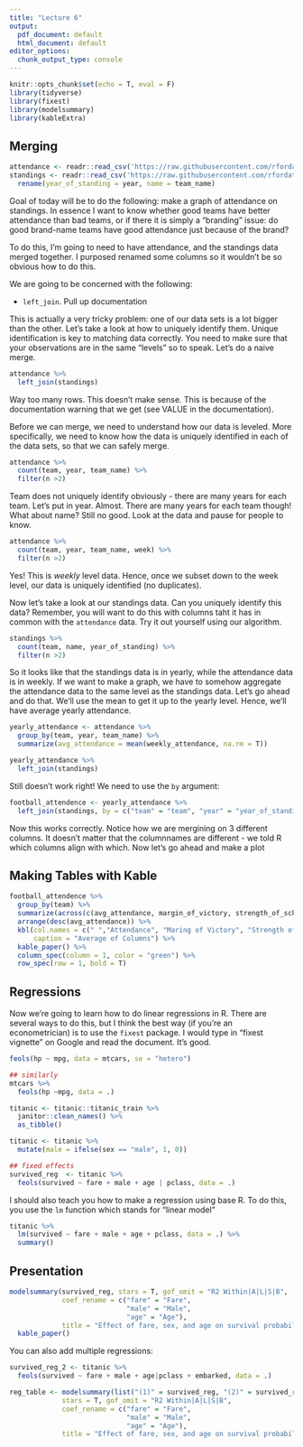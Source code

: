```yaml
---
title: "Lecture 6"
output:
  pdf_document: default
  html_document: default
editor_options:
  chunk_output_type: console
---
```


```r
knitr::opts_chunk$set(echo = T, eval = F)
library(tidyverse)
library(fixest)
library(modelsummary)
library(kableExtra)
```


## Merging

```r
attendance <- readr::read_csv('https://raw.githubusercontent.com/rfordatascience/tidytuesday/master/data/2020/2020-02-04/attendance.csv')
standings <- readr::read_csv('https://raw.githubusercontent.com/rfordatascience/tidytuesday/master/data/2020/2020-02-04/standings.csv') %>% 
  rename(year_of_standing = year, name = team_name)

```

Goal of today will be to do the following: make a graph of attendance on standings. In essence I want to know whether good teams have better attendance than bad teams, or if there it is simply a "branding" issue: do good brand-name teams have good attendance just because of the brand?

To do this, I'm going to need to have attendance, and the standings data merged together. I purposed renamed some columns so it wouldn't be so obvious how to do this. 

We are going to be concerned with the following:

* `left_join`. Pull up documentation

This is actually a very tricky problem: one of our data sets is a lot bigger than the other. Let's take a look at how to uniquely identify them. Unique identification is key to matching data correctly. You need to make sure that your observations are in the same "levels" so to speak. Let's do a naive merge.

```r
attendance %>% 
  left_join(standings)
```

Way too many rows. This doesn't make sense. This is because of the documentation warning that we get (see VALUE in the documentation).

Before we can merge, we need to understand how our data is leveled. More specifically, we need to know how the data is uniquely identified in each of the data sets, so that we can safely merge.

```r
attendance %>% 
  count(team, year, team_name) %>% 
  filter(n >2)
```

Team does not uniquely identify obviously - there are many years for each team. Let's put in year. Almost. There are many years for each team though! What about name? Still no good. Look at the data and pause for people to know. 

```r
attendance %>% 
  count(team, year, team_name, week) %>% 
  filter(n >2)
```

Yes! This is *weekly* level data. Hence, once we subset down to the week level, our data is uniquely identified (no duplicates).

Now let's take a look at our standings data. Can you uniquely identify this data? Remember, you will want to do this with columns taht it has in common with the `attendance` data. Try it out yourself using our algorithm.

```r
standings %>% 
  count(team, name, year_of_standing) %>% 
  filter(n >2)
```

So it looks like that the standings data is in yearly, while the attendance data is in weekly. If we want to make a graph, we have to somehow aggregate the attendance data to the same level as the standings data. Let's go ahead and do that. We'll use the mean to get it up to the yearly level. Hence, we'll have average yearly attendance.

```r
yearly_attendance <- attendance %>% 
  group_by(team, year, team_name) %>% 
  summarize(avg_attendance = mean(weekly_attendance, na.rm = T))
```

```r
yearly_attendance %>% 
  left_join(standings)
```

Still doesn't work right! We need to use the `by` argument:

```r
football_attendence <- yearly_attendance %>% 
  left_join(standings, by = c("team" = "team", "year" = "year_of_standing", "team_name" = "name"))
```

Now this works correctly. Notice how we are mergining on 3 different columns. It doesn't matter that the columnnames are different - we told R which columns align with which. Now let's go ahead and make a plot

## Making Tables with Kable

```r
football_attendence %>% 
  group_by(team) %>% 
  summarize(across(c(avg_attendance, margin_of_victory, strength_of_schedule, wins), ~mean(., na.rm = T))) %>% 
  arrange(desc(avg_attendance)) %>% 
  kbl(col.names = c(" ","Attendance", "Maring of Victory", "Strength of Schedule", "Wins"), 
      caption = "Average of Columns") %>% 
  kable_paper() %>% 
  column_spec(column = 1, color = "green") %>% 
  row_spec(row = 1, bold = T)
```

## Regressions

Now we're going to learn how to do linear regressions in R. There are several ways to do this, but I think the best way (if you're an econometrician) is to use the `fixest` package. I would type in "fixest vignette" on Google and read the document. It's good.

```r
feols(hp ~ mpg, data = mtcars, se = "hetero")

## similarly
mtcars %>% 
  feols(hp ~mpg, data = .)
```

```r
titanic <- titanic::titanic_train %>% 
  janitor::clean_names() %>% 
  as_tibble()

titanic <- titanic %>% 
  mutate(male = ifelse(sex == "male", 1, 0)) 

## fixed effects
survived_reg  <- titanic %>% 
  feols(survived ~ fare + male + age | pclass, data = .)
```

I should also teach you how to make a regression using base R. To do this, you use the `lm` function which stands for "linear model"

```r
titanic %>% 
  lm(survived ~ fare + male + age + pclass, data = .) %>% 
  summary()
```


## Presentation

```r
modelsummary(survived_reg, stars = T, gof_omit = "R2 Within|A|L|S|B",
             coef_rename = c("fare" = "Fare",
                             "male" = "Male",
                             "age" = "Age"),
             title = "Effect of fare, sex, and age on survival probability") %>% 
  kable_paper()
```

You can also add multiple regressions:

```r
survived_reg_2 <- titanic %>% 
  feols(survived ~ fare + male + age|pclass + embarked, data = .)
```

```r
reg_table <- modelsummary(list("(1)" = survived_reg, "(2)" = survived_reg_2),
             stars = T, gof_omit = "R2 Within|A|L|S|B",
             coef_rename = c("fare" = "Fare",
                             "male" = "Male",
                             "age" = "Age"),
             title = "Effect of fare, sex, and age on survival probability") 
```





